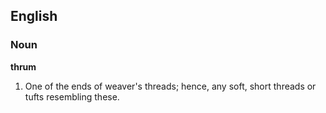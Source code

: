 ==English==

===Noun===

'''thrum'''

#One of the ends of weaver's threads; hence, any soft, short threads or tufts resembling these.